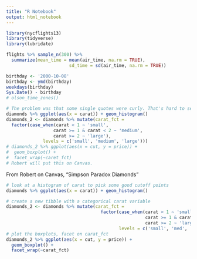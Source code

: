 ```yaml
---
title: "R Notebook"
output: html_notebook
---
```


```r
library(nycflights13)
library(tidyverse)
library(lubridate)
```

```r
flights %>% sample_n(300) %>% 
  summarize(mean_time = mean(air_time, na.rm = TRUE),
                        sd_time = sd(air_time, na.rm = TRUE))
```
```r
birthday <- '2000-10-08'
birthday <- ymd(birthday)
weekdays(birthday)
Sys.Date() - birthday
# olson_time_zones()
```

```r
# The problem was that some single quotes were curly. That's hard to see with single quotes.
diamonds %>% ggplot(aes(x = carat)) + geom_histogram()
diamonds_2 <- diamonds %>% mutate(carat_fct = 
  factor(case_when(carat < 1 ~ 'small',
                  carat >= 1 & carat < 2 ~ 'medium',
                  carat >= 2 ~ 'large'),
              levels = c('small', 'medium', 'large')))
# diamonds_2 %>% ggplot(aes(x = cut, y = price)) + 
#  geom_boxplot() + 
#  facet_wrap(~caret_fct)
# Robert will put this on Canvas.
```
  
From Robert on Canvas, "Simpson Paradox Diamonds"
```r
# look at a histogram of carat to pick some good cutoff points
diamonds %>% ggplot(aes(x = carat)) + geom_histogram()
```
  
```r
# create a new tibble with a categorical carat variable
diamonds_2 <- diamonds %>% mutate(carat_fct = 
                                    factor(case_when(carat < 1 ~ 'small',
                                                     carat >= 1 & carat < 2 ~ 'med',
                                                     carat >= 2 ~ 'large'), 
                                           levels = c('small', 'med', 'large')))
# plot the boxplots, facet on carat_fct
diamonds_2 %>% ggplot(aes(x = cut, y = price)) +
  geom_boxplot() +
  facet_wrap(~carat_fct)

```
  
